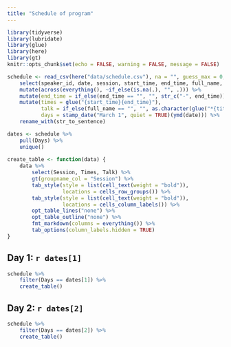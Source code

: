 ```yaml
---
title: "Schedule of program"
---
```


```r
library(tidyverse)
library(lubridate)
library(glue)
library(here)
library(gt)
knitr::opts_chunk$set(echo = FALSE, warning = FALSE, message = FALSE)
```

```r
schedule <- read_csv(here("data/schedule.csv"), na = "", guess_max = 0, col_types = "c") %>%
    select(speaker_id, date, session, start_time, end_time, full_name, title) %>% 
    mutate(across(everything(), ~if_else(is.na(.), "", .))) %>%
    mutate(end_time = if_else(end_time == "", "", str_c("-", end_time))) %>% 
    mutate(times = glue("{start_time}{end_time}"),
           talk = if_else(full_name == "", "", as.character(glue("*{title}*, [{full_name}](speakers.qmd#{speaker_id})"))),
           days = stamp_date("March 1", quiet = TRUE)(ymd(date))) %>% 
    rename_with(str_to_sentence) 

dates <- schedule %>% 
    pull(Days) %>% 
    unique()
    
create_table <- function(data) {
    data %>%
        select(Session, Times, Talk) %>%
        gt(groupname_col = "Session") %>%
        tab_style(style = list(cell_text(weight = "bold")),
                  locations = cells_row_groups()) %>%
        tab_style(style = list(cell_text(weight = "bold")),
                  locations = cells_column_labels()) %>%
        opt_table_lines("none") %>%
        opt_table_outline("none") %>% 
        fmt_markdown(columns = everything()) %>% 
        tab_options(column_labels.hidden = TRUE)
}
```

## Day 1: `r dates[1]`

```r
schedule %>% 
    filter(Days == dates[1]) %>% 
    create_table()
```

## Day 2: `r dates[2]`

```r
schedule %>% 
    filter(Days == dates[2]) %>% 
    create_table()
```
